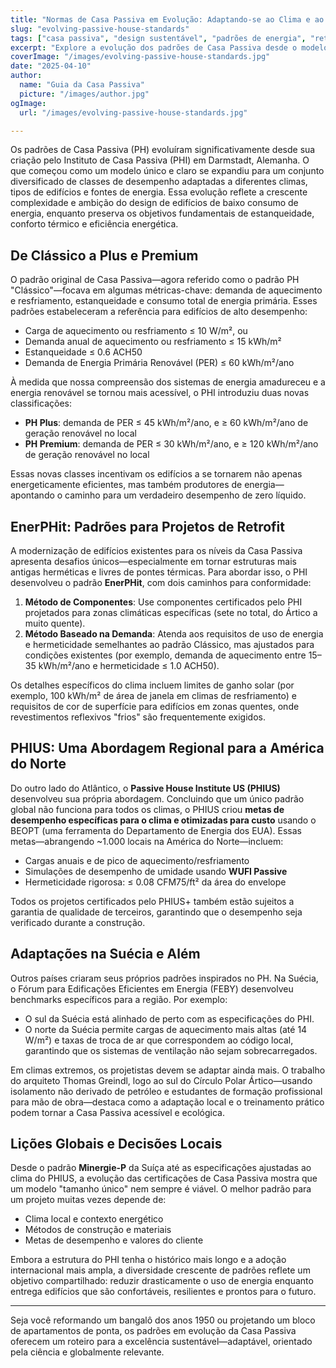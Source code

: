 ```yaml
---
title: "Normas de Casa Passiva em Evolução: Adaptando-se ao Clima e ao Contexto"
slug: "evolving-passive-house-standards"
tags: ["casa passiva", "design sustentável", "padrões de energia", "retrofits"]
excerpt: "Explore a evolução dos padrões de Casa Passiva desde o modelo 'Clássico' original até certificações específicas para o clima, como PHIUS e EnerPHit, refletindo uma necessidade crescente de flexibilidade e aplicabilidade global."
coverImage: "/images/evolving-passive-house-standards.jpg"
date: "2025-04-10"
author:
  name: "Guia da Casa Passiva"
  picture: "/images/author.jpg"
ogImage:
  url: "/images/evolving-passive-house-standards.jpg"

---
```

Os padrões de Casa Passiva (PH) evoluíram significativamente desde sua criação pelo Instituto de Casa Passiva (PHI) em Darmstadt, Alemanha. O que começou como um modelo único e claro se expandiu para um conjunto diversificado de classes de desempenho adaptadas a diferentes climas, tipos de edifícios e fontes de energia. Essa evolução reflete a crescente complexidade e ambição do design de edifícios de baixo consumo de energia, enquanto preserva os objetivos fundamentais de estanqueidade, conforto térmico e eficiência energética.

## De Clássico a Plus e Premium

O padrão original de Casa Passiva—agora referido como o padrão PH "Clássico"—focava em algumas métricas-chave: demanda de aquecimento e resfriamento, estanqueidade e consumo total de energia primária. Esses padrões estabeleceram a referência para edifícios de alto desempenho:

- Carga de aquecimento ou resfriamento ≤ 10 W/m², ou
- Demanda anual de aquecimento ou resfriamento ≤ 15 kWh/m²
- Estanqueidade ≤ 0.6 ACH50
- Demanda de Energia Primária Renovável (PER) ≤ 60 kWh/m²/ano

À medida que nossa compreensão dos sistemas de energia amadureceu e a energia renovável se tornou mais acessível, o PHI introduziu duas novas classificações:

- **PH Plus**: demanda de PER ≤ 45 kWh/m²/ano, e ≥ 60 kWh/m²/ano de geração renovável no local
- **PH Premium**: demanda de PER ≤ 30 kWh/m²/ano, e ≥ 120 kWh/m²/ano de geração renovável no local

Essas novas classes incentivam os edifícios a se tornarem não apenas energeticamente eficientes, mas também produtores de energia—apontando o caminho para um verdadeiro desempenho de zero líquido.
## EnerPHit: Padrões para Projetos de Retrofit

A modernização de edifícios existentes para os níveis da Casa Passiva apresenta desafios únicos—especialmente em tornar estruturas mais antigas herméticas e livres de pontes térmicas. Para abordar isso, o PHI desenvolveu o padrão **EnerPHit**, com dois caminhos para conformidade:

1. **Método de Componentes**: Use componentes certificados pelo PHI projetados para zonas climáticas específicas (sete no total, do Ártico a muito quente).
2. **Método Baseado na Demanda**: Atenda aos requisitos de uso de energia e hermeticidade semelhantes ao padrão Clássico, mas ajustados para condições existentes (por exemplo, demanda de aquecimento entre 15–35 kWh/m²/ano e hermeticidade ≤ 1.0 ACH50).

Os detalhes específicos do clima incluem limites de ganho solar (por exemplo, 100 kWh/m² de área de janela em climas de resfriamento) e requisitos de cor de superfície para edifícios em zonas quentes, onde revestimentos reflexivos "frios" são frequentemente exigidos.

## PHIUS: Uma Abordagem Regional para a América do Norte

Do outro lado do Atlântico, o **Passive House Institute US (PHIUS)** desenvolveu sua própria abordagem. Concluindo que um único padrão global não funciona para todos os climas, o PHIUS criou **metas de desempenho específicas para o clima e otimizadas para custo** usando o BEOPT (uma ferramenta do Departamento de Energia dos EUA). Essas metas—abrangendo ~1.000 locais na América do Norte—incluem:

- Cargas anuais e de pico de aquecimento/resfriamento
- Simulações de desempenho de umidade usando **WUFI Passive**
- Hermeticidade rigorosa: ≤ 0.08 CFM75/ft² da área do envelope

Todos os projetos certificados pelo PHIUS+ também estão sujeitos a garantia de qualidade de terceiros, garantindo que o desempenho seja verificado durante a construção.
## Adaptações na Suécia e Além

Outros países criaram seus próprios padrões inspirados no PH. Na Suécia, o Fórum para Edificações Eficientes em Energia (FEBY) desenvolveu benchmarks específicos para a região. Por exemplo:

- O sul da Suécia está alinhado de perto com as especificações do PHI.
- O norte da Suécia permite cargas de aquecimento mais altas (até 14 W/m²) e taxas de troca de ar que correspondem ao código local, garantindo que os sistemas de ventilação não sejam sobrecarregados.

Em climas extremos, os projetistas devem se adaptar ainda mais. O trabalho do arquiteto Thomas Greindl, logo ao sul do Círculo Polar Ártico—usando isolamento não derivado de petróleo e estudantes de formação profissional para mão de obra—destaca como a adaptação local e o treinamento prático podem tornar a Casa Passiva acessível e ecológica.

## Lições Globais e Decisões Locais

Desde o padrão **Minergie-P** da Suíça até as especificações ajustadas ao clima do PHIUS, a evolução das certificações de Casa Passiva mostra que um modelo "tamanho único" nem sempre é viável. O melhor padrão para um projeto muitas vezes depende de:

- Clima local e contexto energético
- Métodos de construção e materiais
- Metas de desempenho e valores do cliente

Embora a estrutura do PHI tenha o histórico mais longo e a adoção internacional mais ampla, a diversidade crescente de padrões reflete um objetivo compartilhado: reduzir drasticamente o uso de energia enquanto entrega edifícios que são confortáveis, resilientes e prontos para o futuro.

---

Seja você reformando um bangalô dos anos 1950 ou projetando um bloco de apartamentos de ponta, os padrões em evolução da Casa Passiva oferecem um roteiro para a excelência sustentável—adaptável, orientado pela ciência e globalmente relevante.
